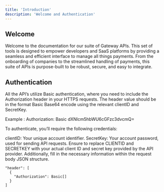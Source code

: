 ```yaml
---
title: 'Introduction'
description: 'Welcome and Authentication'
---
```




## Welcome

Welcome to the documentation for our suite of Gateway APIs. This set of tools is designed to empower developers and SaaS platforms by providing a seamless and efficient interface to manage all things payments. From the onboarding of companies to the streamlined handling of payments, this suite of APIs is purpose-built to be robust, secure, and easy to integrate.

## Authentication

<Note>
  All the API’s utilize Basic authentication, where you need to include the Authorization header in your HTTPS requests. The header value should be in the format Basic Base64 encode using the relevant clientID and SecretKey.
</Note>

Example : Authorization: Basic dXNlcm5hbWU6cGFzc3dvcmQ=

To authenticate, you’ll require the following credentials:

clientID: Your unique account identifier.
SecretKey: Your account password, used for sending API requests.
Ensure to replace CLIENTID and SECRETKEY with your actual client ID and secret key provided by the API provider. Additionally, fill in the necessary information within the request body JSON structure.

```cURL
"header": [
  {
    "Authorization": Basic[]
  }
]
```
